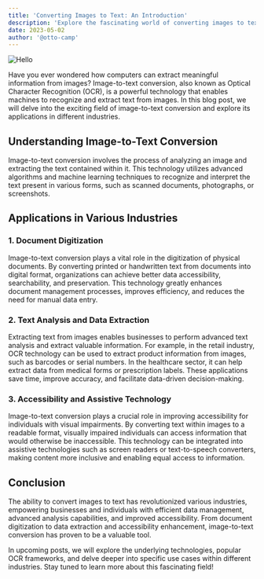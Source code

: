 ```yaml
---
title: 'Converting Images to Text: An Introduction'
description: 'Explore the fascinating world of converting images to text and discover its applications in various industries.'
date: 2023-05-02
author: '@otto-camp'
---
```


![Hello](https://raw.githubusercontent.com/otto-camp/textsnap/main/images/TextSnap1.png)

Have you ever wondered how computers can extract meaningful information from images? Image-to-text conversion, also known as Optical Character Recognition (OCR), is a powerful technology that enables machines to recognize and extract text from images. In this blog post, we will delve into the exciting field of image-to-text conversion and explore its applications in different industries.

## Understanding Image-to-Text Conversion

Image-to-text conversion involves the process of analyzing an image and extracting the text contained within it. This technology utilizes advanced algorithms and machine learning techniques to recognize and interpret the text present in various forms, such as scanned documents, photographs, or screenshots.

## Applications in Various Industries

### 1. Document Digitization

Image-to-text conversion plays a vital role in the digitization of physical documents. By converting printed or handwritten text from documents into digital format, organizations can achieve better data accessibility, searchability, and preservation. This technology greatly enhances document management processes, improves efficiency, and reduces the need for manual data entry.

### 2. Text Analysis and Data Extraction

Extracting text from images enables businesses to perform advanced text analysis and extract valuable information. For example, in the retail industry, OCR technology can be used to extract product information from images, such as barcodes or serial numbers. In the healthcare sector, it can help extract data from medical forms or prescription labels. These applications save time, improve accuracy, and facilitate data-driven decision-making.

### 3. Accessibility and Assistive Technology

Image-to-text conversion plays a crucial role in improving accessibility for individuals with visual impairments. By converting text within images to a readable format, visually impaired individuals can access information that would otherwise be inaccessible. This technology can be integrated into assistive technologies such as screen readers or text-to-speech converters, making content more inclusive and enabling equal access to information.

## Conclusion

The ability to convert images to text has revolutionized various industries, empowering businesses and individuals with efficient data management, advanced analysis capabilities, and improved accessibility. From document digitization to data extraction and accessibility enhancement, image-to-text conversion has proven to be a valuable tool.

In upcoming posts, we will explore the underlying technologies, popular OCR frameworks, and delve deeper into specific use cases within different industries. Stay tuned to learn more about this fascinating field!

